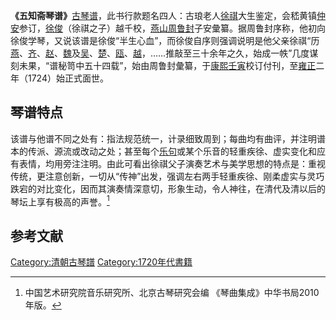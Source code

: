 '''《五知斋琴谱》'''[[古琴谱|古琴谱]]，此书行款题名四人：古琅老人[[徐祺|徐祺]]大生鉴定，会嵇黄镇[[仲安|仲安]]参订，[[徐俊|徐俊]]（徐祺之子）越千校，[[燕山|燕山]][[周鲁封|周鲁封]]子安彙纂。据周鲁封序称，他初向徐俊学琴，又说该谱是徐俊“半生心血”，而徐俊自序则强调说明是他父亲徐祺“历[[燕|燕]]、[[齐|齐]]、[[赵|赵]]、[[魏|魏]]及[[吳地|吴]]、[[湖北省|楚]]、[[瓯|瓯]]、[[廣東|越]]，……推敲至三十余年之久，始成一帙”几度谋刻未果，“谱秘笥中五十四载”，始由周鲁封彙纂，于[[康熙|康熙]][[壬寅|壬寅]]校订付刊，至[[雍正|雍正]]二年（1724）始正式面世。

==琴谱特点==
该谱与他谱不同之处有：指法规范统一，计录细致周到；每曲均有曲评，并注明谱本的传派、源流或改动之处；甚至每个[[乐句|乐句]]或某个乐音的轻重疾徐、虚实变化和应有表情，均用旁注注明。由此可看出徐祺父子演奏艺术与美学思想的特点是：重视传统，更注意创新，一切从“传神”出发，强调左右两手轻重疾徐、刚柔虚实与灵巧跌宕的对比变化，因而其演奏情深意切，形象生动，令人神往，在清代及清以后的琴坛上享有极高的声誉。<ref>中国艺术研究院音乐研究所、北京古琴研究会编 《琴曲集成》中华书局2010年版。</ref>

==参考文献==
{{reflist}}
[[Category:清朝古琴譜|Category:清朝古琴譜]]
[[Category:1720年代書籍|Category:1720年代書籍]]